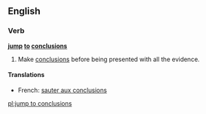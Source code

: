 ==English==

===Verb===
'''[[jump]] [[to]] [[conclusions]]'''

# {{idiom}} Make [[conclusion]]s before being presented with all the evidence.

====Translations====
*French: [[sauter aux conclusions]]

[[pl:jump to conclusions]]